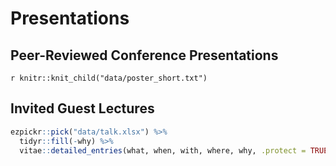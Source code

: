 # Presentations

## Peer-Reviewed Conference Presentations

`r knitr::knit_child("data/poster_short.txt")`

## Invited Guest Lectures

```r
ezpickr::pick("data/talk.xlsx") %>%
  tidyr::fill(-why) %>%
  vitae::detailed_entries(what, when, with, where, why, .protect = TRUE)
```
